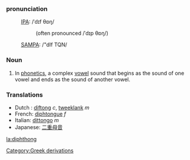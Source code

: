 ===pronunciation===
:[[International Phonetic Alphabet|IPA]]: /ˈdɪf θɒŋ/
::(often pronounced /ˈdɪp θɒŋ/)
:[[SAMPA]]: /"dIf TQN/


===Noun===
{{wikipedia}}
#In [[phonetics]], a complex [[vowel]] sound that begins as the sound of one vowel and ends as the sound of another vowel.


=== Translations ===
*Dutch : [[diftong]] ''c'', [[tweeklank]] ''m''
*French: [[diphtongue]] ''f''
*Italian: [[dittongo]] ''m''
*Japanese: [[二重母音]]
[[la:diphthong]]
[[Category:Greek derivations]]